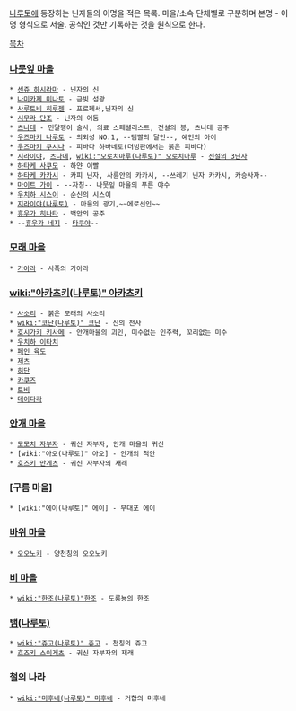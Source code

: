 [[나루토]]에 등장하는 닌자들의 이명을 적은 목록.
마을/소속 단체별로 구분하며 본명 - 이명 형식으로 서술. 공식인 것만 기록하는 것을 원칙으로 한다.

[[목차]]
=== [[나뭇잎 마을]] ===
 * [[센쥬 하시라마]] - 닌자의 신
 * [[나미카제 미나토]] - 금빛 섬광
 * [[사루토비 히루젠]] - 프로페서,닌자의 신
 * [[시무라 단조]] - 닌자의 어둠
 * [[츠나데#s-3|츠나데]] - 민달팽이 술사, 의료 스페셜리스트, 전설의 봉, 츠나데 공주
 * [[우즈마키 나루토]] - 의외성 NO.1, --템빨의 달인--, 예언의 아이
 * [[우즈마키 쿠시나]] - 피바다 하바네로(더빙판에서는 붉은 피바다)
 * [[지라이야]], [[츠나데#s-3|츠나데]], [[wiki:"오로치마루(나루토)" 오로치마루]] - [[전설의 3닌자]]
 * [[하타케 사쿠모]] - 하얀 이빨
 * [[하타케 카카시]] - 카피 닌자, 사륜안의 카카시, --쓰레기 닌자 카카시, 카승사자--
 * [[마이트 가이]] - --자칭-- 나뭇잎 마을의 푸른 야수
 * [[우치하 시스이]] - 순신의 시스이
 * [[지라이야(나루토)]] - 마을의 광기,~~에로선인~~
 * [[휴우가 히나타]] - 백안의 공주
 * --[[휴우가 네지]] - [[시스터 콤플랙스|타쿠야]]--
=== [[모래 마을]] ===
 * [[가아라]] - 사폭의 가아라

=== [[wiki:"아카츠키(나루토)" 아카츠키]] ===
 * [[사소리]] - 붉은 모래의 사소리
 * [[wiki:"코난(나루토)" 코난]] - 신의 천사
 * [[호시가키 키사메]] - 안개마을의 괴인, 미수없는 인주력, 꼬리없는 미수
 * [[우치하 이타치]]
 * [[페인 육도]]
 * [[제츠]]
 * [[히단]]
 * [[카쿠즈]]
 * [[토비]]
 * [[데이다라]]

=== [[안개 마을]] ===
 * [[모모치 자부자]] - 귀신 자부자, 안개 마을의 귀신
 * [wiki:"아오(나루토)" 아오] - 안개의 척안
 * [[호즈키 만게츠]] - 귀신 자부자의 재래

=== [구름 마을] ===
 * [wiki:"에이(나루토)" 에이] - 무대포 에이

=== [[바위 마을]] ===
 * [[오오노키]] - 양천칭의 오오노키

=== [[비 마을]] ===
 * [[wiki:"한조(나루토)"한조]] - 도롱뇽의 한조

=== [[뱀(나루토)]] ===
 * [[wiki:"쥬고(나루토)" 쥬고]] - 천칭의 쥬고
 * [[호즈키 스이게츠]] - 귀신 자부자의 재래

=== 철의 나라 ===
 * [[wiki:"미후네(나루토)" 미후네]] - 거합의 미후네
